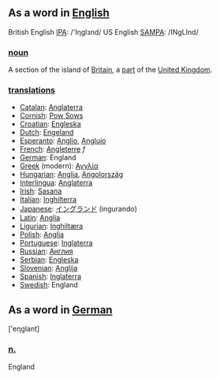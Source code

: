 ==As a word in [[English]]==
British English [[w:IPA|IPA]]: /'Iηglзnd/
US English [[w:SAMPA|SAMPA]]: /INgLInd/

=== [[noun]] ===

A section of the island of [[Britain]], a [[part]] of the [[United Kingdom]].

=== '''[[translation]]s''' ===

*[[Catalan]]: [[Anglaterra]]
*[[Cornish]]: [[Pow Sows]]
*[[Croatian]]: [[Engleska]]
*[[Dutch]]: [[Engeland]]
*[[Esperanto]]: [[Anglio]], [[Anglujo]]
*[[French]]: [[Angleterre]] ''f''
*[[German]]: England
*[[Greek]] (modern): [[Αγγλία]]
*[[Hungarian]]: [[Anglia]], [[Angolország]]
*[[Interlingua]]: [[Anglaterra]]
*[[Irish]]: [[Sasana]]
*[[Italian]]: [[Inghilterra]]
*[[Japanese]]: [[イングランド]] (ingurando)
*[[Latin]]: [[Anglia]]
*[[Ligurian]]: [[Inghiltæra]]
*[[Polish]]: [[Anglia]]
*[[Portuguese]]: [[Inglaterra]]
*[[Russian]]: [[Англия]]
*[[Serbian]]: [[Engleska]]
*[[Slovenian]]: [[Anglija]]
*[[Spanish]]: [[Inglaterra]]
*[[Swedish]]: England

==As a word in [[German]]==

['eηglant]

===[[neuter|n.]]===

England